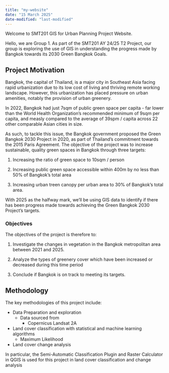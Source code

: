 ```yaml
---
title: "my-website"
date: "15 March 2025"
date-modified: "last-modified"
---
```


Welcome to SMT201 GIS for Urban Planning Project Website. 

Hello, we are Group 1. As part of the SMT201 AY 24/25 T2 Project, our group is exploring the use of GIS in understanding the progress made by Bangkok towards its 2030 Green Bangkok Goals.




## Project Motivation
Bangkok, the capital of Thailand, is a major city in Southeast Asia facing rapid urbanization due to its low cost of living and thriving remote working landscape. However, this urbanization has placed pressure on urban amenities, notably the provision of urban greenery. 

In 2022, Bangkok had just 7sqm of public green space per capita - far lower than the World Health Organization's recommended minimum of 9sqm per capita, and measly compared to the average of 39spm / capita across 22 other comparable Asian cities in size. 

As such, to tackle this issue, the Bangkok government proposed the Green Bangkok 2030 Project in 2020, as part of Thailand's commitment towards the 2015 Paris Agreement. The objective of the project was to increase sustainable, quality green spaces in Bangkok through three targets:

1. Increasing the ratio of green space to 10sqm / person

2. Increasing public green space accessible within 400m by no less than 50% of Bangkok's total area

3. Increasing urban treen canopy per urban area to 30% of Bangkok's total area. 

With 2025 as the halfway mark, we'll be using GIS data to identify if there has been progress made towards achieving the Green Bangkok 2030 Project's targets. 

### Objectives
The objectives of the project is therefore to:

1. Investigate the changes in vegetation in the Bangkok metropolitan area between 2021 and 2025.

2. Analyze the types of greenery cover which have been increased or decreased during this time period

3. Conclude if Bangkok is on track to meeting its targets. 



## Methodology
The key methodologies of this project include:

- Data Preparation and exploration
    - Data sourced from
        - Copernicus Landsat 2A

- Land cover classification with statistical and machine learning algorithms
    - Maximum Likelihood

- Land cover change analysis

In particular, the Semi-Automatic Classification Plugin and Raster Calculator in QGIS is used for this project in land cover classification and change analysis
